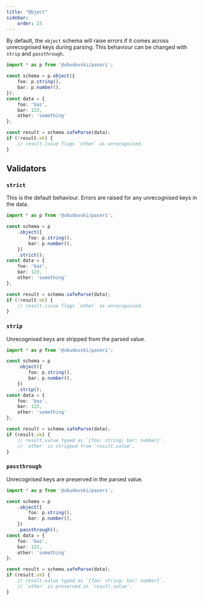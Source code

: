 ```yaml
---
title: "Object"
sidebar:
    order: 23
---
```


By default, the `object` schema will raise errors if it comes across unrecognised keys during parsing. This behaviour
can be changed with `strip` and `passthrough`.

```typescript
import * as p from '@vbudovski/paseri';

const schema = p.object({
    foo: p.string(),
    bar: p.number(),
});
const data = {
    foo: 'baz',
    bar: 123,
    other: 'something'
};

const result = schema.safeParse(data);
if (!result.ok) {
    // result.issue flags `other` as unrecognised.
}
```

## Validators

### `strict`

This is the default behaviour. Errors are raised for any unrecognised keys in the data.

```typescript
import * as p from '@vbudovski/paseri';

const schema = p
    .object({
        foo: p.string(),
        bar: p.number(),
    })
    .strict();
const data = {
    foo: 'baz',
    bar: 123,
    other: 'something'
};

const result = schema.safeParse(data);
if (!result.ok) {
    // result.issue flags `other` as unrecognised.
}
```

### `strip`

Unrecognised keys are stripped from the parsed value.

```typescript
import * as p from '@vbudovski/paseri';

const schema = p
    .object({
        foo: p.string(),
        bar: p.number(),
    })
    .strip();
const data = {
    foo: 'baz',
    bar: 123,
    other: 'something'
};

const result = schema.safeParse(data);
if (result.ok) {
    // result.value typed as `{foo: string; bar: number}`.
    // `other` is stripped from `result.value`.
}
```

### `passthrough`

Unrecognised keys are preserved in the parsed value.

```typescript
import * as p from '@vbudovski/paseri';

const schema = p
    .object({
        foo: p.string(),
        bar: p.number(),
    })
    .passthrough();
const data = {
    foo: 'baz',
    bar: 123,
    other: 'something'
};

const result = schema.safeParse(data);
if (result.ok) {
    // result.value typed as `{foo: string; bar: number}`.
    // `other` is preserved in `result.value`.
}
```
